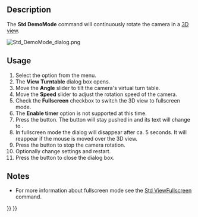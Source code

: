 <languages/>

{{Docnav
|[[Std_TextDocument|TextDocument]]
|[[Std_UnitsCalculator|UnitsCalculator]]
|[[Std_Tools_Menu|Std Tools Menu]]
|IconL=Std_TextDocument.svg
|IconR=Std_UnitsCalculator.svg
|IconC=Freecad.svg
}}

{{GuiCommand
|Name=Std DemoMode
|MenuLocation=Tools → View turntable...
|Workbenches=All
}}

==Description==

The '''Std DemoMode''' command will continuously rotate the camera in a [[3D_view|3D view]].

[[Image:Std_DemoMode_dialog.png]]
{{Caption|The View Turntable dialog box}}

==Usage==

# Select the {{MenuCommand|Tools → [[Image:Std_DemoMode.svg|16px]] View turntable...}} option from the menu.
# The '''View Turntable''' dialog box opens.
# Move the '''Angle''' slider to tilt the camera's virtual turn table.
# Move the '''Speed''' slider to adjust the rotation speed of the camera.
# Check the '''Fullscreen''' checkbox to switch the 3D view to fullscreen mode.
# The '''Enable timer''' option is not supported at this time.
# Press the {{Button|Play}} button. The button will stay pushed in and its text will change to {{Button|Stop}}.
# In fullscreen mode the dialog will disappear after ca. 5 seconds. It will reappear if the mouse is moved over the 3D view.
# Press the {{Button|Stop}} button to stop the camera rotation.
# Optionally change settings and restart.
# Press the {{Button|Close}} button to close the dialog box.

==Notes==

* For more information about fullscreen mode see the [[Std_ViewFullscreen|Std ViewFullscreen]] command.


{{Docnav
|[[Std_TextDocument|TextDocument]]
|[[Std_UnitsCalculator|UnitsCalculator]]
|[[Std_Tools_Menu|Std Tools Menu]]
|IconL=Std_TextDocument.svg
|IconR=Std_UnitsCalculator.svg
|IconC=Freecad.svg
}}

{{Std_Base_navi{{#translation:}}}}
{{Userdocnavi{{#translation:}}}}